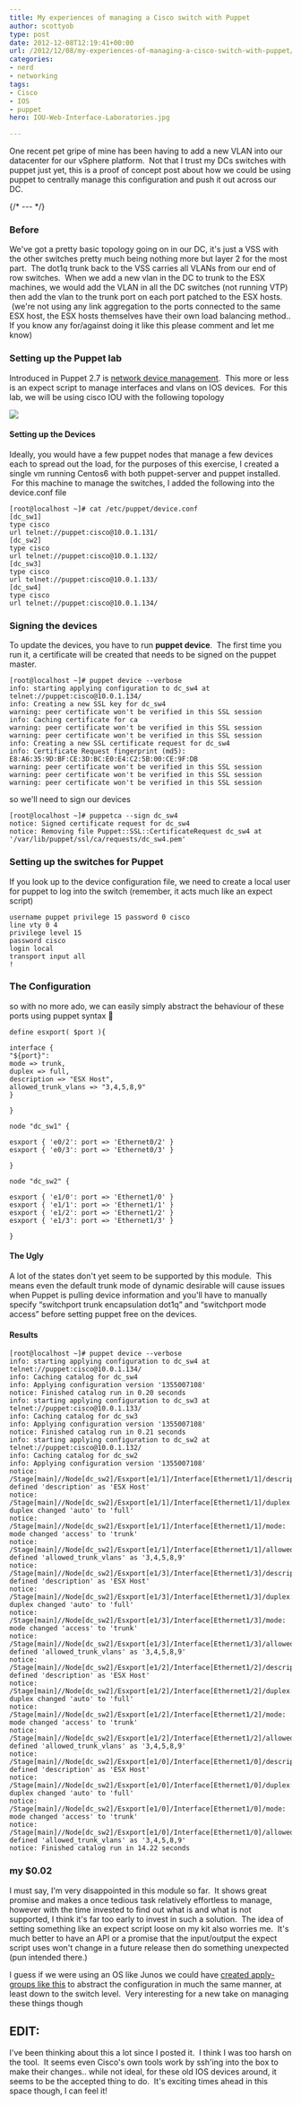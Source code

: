 ```yaml
---
title: My experiences of managing a Cisco switch with Puppet
author: scottyob
type: post
date: 2012-12-08T12:19:41+00:00
url: /2012/12/08/my-experiences-of-managing-a-cisco-switch-with-puppet/
categories:
- nerd
- networking
tags:
- Cisco
- IOS
- puppet
hero: IOU-Web-Interface-Laboratories.jpg

---
```



One recent pet gripe of mine has been having to add a new VLAN into our datacenter for our vSphere platform.  Not that I trust my DCs switches with puppet just yet, this is a proof of concept post about how we could be using puppet to centrally manage this configuration and push it out across our DC.

{/* --- */}

### Before

We've got a pretty basic topology going on in our DC, it's just a VSS with the other switches pretty much being nothing more but layer 2 for the most part.  The dot1q trunk back to the VSS carries all VLANs from our end of row switches.  When we add a new vlan in the DC to trunk to the ESX machines, we would add the VLAN in all the DC switches (not running VTP) then add the vlan to the trunk port on each port patched to the ESX hosts.  (we're not using any link aggregation to the ports connected to the same ESX host, the ESX hosts themselves have their own load balancing method.. If you know any for/against doing it like this please comment and let me know)

### **Setting up the Puppet lab**

Introduced in Puppet 2.7 is [network device management](http://puppetlabs.com/blog/puppet-network-device-management/).  This more or less is an expect script to manage interfaces and vlans on IOS devices.  For this lab, we will be using cisco IOU with the following topology

<img src={img.src} />

#### Setting up the Devices

Ideally, you would have a few puppet nodes that manage a few devices each to spread out the load, for the purposes of this exercise, I created a single vm running Centos6 with both puppet-server and puppet installed.  For this machine to manage the switches, I added the following into the device.conf file

```
[root@localhost ~]# cat /etc/puppet/device.conf
[dc_sw1]
type cisco
url telnet://puppet:cisco@10.0.1.131/
[dc_sw2]
type cisco
url telnet://puppet:cisco@10.0.1.132/
[dc_sw3]
type cisco
url telnet://puppet:cisco@10.0.1.133/
[dc_sw4]
type cisco
url telnet://puppet:cisco@10.0.1.134/
```

### Signing the devices

To update the devices, you have to run **puppet device**.  The first time you run it, a certificate will be created that needs to be signed on the puppet master.

```
[root@localhost ~]# puppet device --verbose
info: starting applying configuration to dc_sw4 at telnet://puppet:cisco@10.0.1.134/
info: Creating a new SSL key for dc_sw4
warning: peer certificate won't be verified in this SSL session
info: Caching certificate for ca
warning: peer certificate won't be verified in this SSL session
warning: peer certificate won't be verified in this SSL session
info: Creating a new SSL certificate request for dc_sw4
info: Certificate Request fingerprint (md5): E8:A6:35:9D:BF:CE:3D:BC:E0:E4:C2:5B:00:CE:9F:DB
warning: peer certificate won't be verified in this SSL session
warning: peer certificate won't be verified in this SSL session
warning: peer certificate won't be verified in this SSL session
```

so we'll need to sign our devices

```
[root@localhost ~]# puppetca --sign dc_sw4
notice: Signed certificate request for dc_sw4
notice: Removing file Puppet::SSL::CertificateRequest dc_sw4 at '/var/lib/puppet/ssl/ca/requests/dc_sw4.pem'
```

### Setting up the switches for Puppet

If you look up to the device configuration file, we need to create a local user for puppet to log into the switch (remember, it acts much like an expect script)

```
username puppet privilege 15 password 0 cisco
line vty 0 4
privilege level 15
password cisco
login local
transport input all
!
```

### The Configuration

so with no more ado, we can easily simply abstract the behaviour of these ports using puppet syntax 🙂

```
define esxport( $port ){

interface {
"${port}":
mode => trunk,
duplex => full,
description => "ESX Host",
allowed_trunk_vlans => "3,4,5,8,9"
}

}

node "dc_sw1" {

esxport { 'e0/2': port => 'Ethernet0/2' }
esxport { 'e0/3': port => 'Ethernet0/3' }

}

node "dc_sw2" {

esxport { 'e1/0': port => 'Ethernet1/0' }
esxport { 'e1/1': port => 'Ethernet1/1' }
esxport { 'e1/2': port => 'Ethernet1/2' }
esxport { 'e1/3': port => 'Ethernet1/3' }

}
```

#### The Ugly

A lot of the states don't yet seem to be supported by this module.  This means even the default trunk mode of dynamic desirable will cause issues when Puppet is pulling device information and you'll have to manually specify “switchport trunk encapsulation dot1q” and “switchport mode access” before setting puppet free on the devices.

#### Results

```
[root@localhost ~]# puppet device --verbose
info: starting applying configuration to dc_sw4 at telnet://puppet:cisco@10.0.1.134/
info: Caching catalog for dc_sw4
info: Applying configuration version '1355007108'
notice: Finished catalog run in 0.20 seconds
info: starting applying configuration to dc_sw3 at telnet://puppet:cisco@10.0.1.133/
info: Caching catalog for dc_sw3
info: Applying configuration version '1355007108'
notice: Finished catalog run in 0.21 seconds
info: starting applying configuration to dc_sw2 at telnet://puppet:cisco@10.0.1.132/
info: Caching catalog for dc_sw2
info: Applying configuration version '1355007108'
notice: /Stage[main]//Node[dc_sw2]/Esxport[e1/1]/Interface[Ethernet1/1]/description: defined 'description' as 'ESX Host'
notice: /Stage[main]//Node[dc_sw2]/Esxport[e1/1]/Interface[Ethernet1/1]/duplex: duplex changed 'auto' to 'full'
notice: /Stage[main]//Node[dc_sw2]/Esxport[e1/1]/Interface[Ethernet1/1]/mode: mode changed 'access' to 'trunk'
notice: /Stage[main]//Node[dc_sw2]/Esxport[e1/1]/Interface[Ethernet1/1]/allowed_trunk_vlans: defined 'allowed_trunk_vlans' as '3,4,5,8,9'
notice: /Stage[main]//Node[dc_sw2]/Esxport[e1/3]/Interface[Ethernet1/3]/description: defined 'description' as 'ESX Host'
notice: /Stage[main]//Node[dc_sw2]/Esxport[e1/3]/Interface[Ethernet1/3]/duplex: duplex changed 'auto' to 'full'
notice: /Stage[main]//Node[dc_sw2]/Esxport[e1/3]/Interface[Ethernet1/3]/mode: mode changed 'access' to 'trunk'
notice: /Stage[main]//Node[dc_sw2]/Esxport[e1/3]/Interface[Ethernet1/3]/allowed_trunk_vlans: defined 'allowed_trunk_vlans' as '3,4,5,8,9'
notice: /Stage[main]//Node[dc_sw2]/Esxport[e1/2]/Interface[Ethernet1/2]/description: defined 'description' as 'ESX Host'
notice: /Stage[main]//Node[dc_sw2]/Esxport[e1/2]/Interface[Ethernet1/2]/duplex: duplex changed 'auto' to 'full'
notice: /Stage[main]//Node[dc_sw2]/Esxport[e1/2]/Interface[Ethernet1/2]/mode: mode changed 'access' to 'trunk'
notice: /Stage[main]//Node[dc_sw2]/Esxport[e1/2]/Interface[Ethernet1/2]/allowed_trunk_vlans: defined 'allowed_trunk_vlans' as '3,4,5,8,9'
notice: /Stage[main]//Node[dc_sw2]/Esxport[e1/0]/Interface[Ethernet1/0]/description: defined 'description' as 'ESX Host'
notice: /Stage[main]//Node[dc_sw2]/Esxport[e1/0]/Interface[Ethernet1/0]/duplex: duplex changed 'auto' to 'full'
notice: /Stage[main]//Node[dc_sw2]/Esxport[e1/0]/Interface[Ethernet1/0]/mode: mode changed 'access' to 'trunk'
notice: /Stage[main]//Node[dc_sw2]/Esxport[e1/0]/Interface[Ethernet1/0]/allowed_trunk_vlans: defined 'allowed_trunk_vlans' as '3,4,5,8,9'
notice: Finished catalog run in 14.22 seconds
```

### my $0.02

I must say, I'm very disappointed in this module so far.  It shows great promise and makes a once tedious task relatively effortless to manage, however with the time invested to find out what is and what is not supported, I think it's far too early to invest in such a solution.  The idea of setting something like an expect script loose on my kit also worries me.  It's much better to have an API or a promise that the input/output the expect script uses won't change in a future release then do something unexpected (pun intended there.)

I guess if we were using an OS like Junos we could have [created apply-groups like this](http://www.swarm-logic.com/content/quick-way-configure-interface-ranges-juniper-switches-junos-tips) to abstract the configuration in much the same manner, at least down to the switch level.  Very interesting for a new take on managing these things though

## EDIT:

I've been thinking about this a lot since I posted it.  I think I was too harsh on the tool.  It seems even Cisco's own tools work by ssh'ing into the box to make their changes.. while not ideal, for these old IOS devices around, it seems to be the accepted thing to do.  It's exciting times ahead in this space though, I can feel it!
